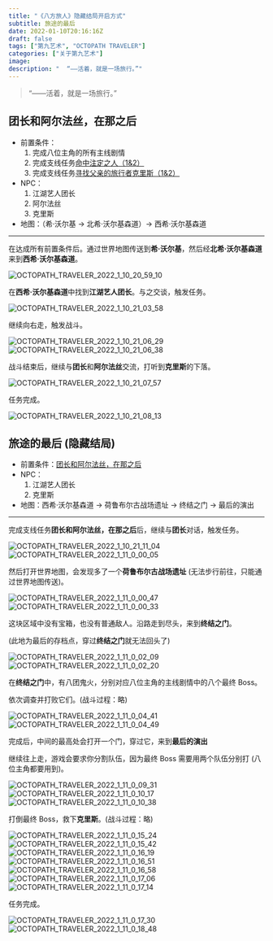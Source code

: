```yaml
---
title: "《八方旅人》隐藏结局开启方式"
subtitle: 旅途的最后
date: 2022-01-10T20:16:16Z
draft: false
tags: ["第九艺术", "OCTOPATH TRAVELER"]
categories: ["关于第九艺术"]
image:
description: "  “——活着，就是一场旅行。”"
---
```


> “——活着，就是一场旅行。”

## 团长和阿尔法丝，在那之后

- 前置条件：
  1. 完成八位主角的所有主线剧情
  2. 完成支线任务[命中注定之人（1&2）](https://mogeko.me/posts/zh-cn/089)
  3. 完成支线任务[寻找父亲的旅行者克里斯（1&2）](https://mogeko.me/posts/zh-cn/090)
- NPC：
  1. 江湖艺人团长
  2. 阿尔法丝
  3. 克里斯
- 地图：（希·沃尔基 -> 北希·沃尔基森道）-> 西希·沃尔基森道

---

在达成所有前置条件后。通过世界地图传送到**希·沃尔基**，然后经**北希·沃尔基森道**来到**西希·沃尔基森道**。

![OCTOPATH_TRAVELER_2022_1_10_20_59_10](https://mogeko.github.io/blog-images/r/091/OCTOPATH_TRAVELER_2022_1_10_20_59_10.png)

在**西希·沃尔基森道**中找到**江湖艺人团长**。与之交谈，触发任务。

![OCTOPATH_TRAVELER_2022_1_10_21_03_58](https://mogeko.github.io/blog-images/r/091/OCTOPATH_TRAVELER_2022_1_10_21_03_58.png)

继续向右走，触发战斗。

![OCTOPATH_TRAVELER_2022_1_10_21_06_29](https://mogeko.github.io/blog-images/r/091/OCTOPATH_TRAVELER_2022_1_10_21_06_29.png)
![OCTOPATH_TRAVELER_2022_1_10_21_06_38](https://mogeko.github.io/blog-images/r/091/OCTOPATH_TRAVELER_2022_1_10_21_06_38.png)

战斗结束后，继续与**团长**和**阿尔法丝**交流，打听到**克里斯**的下落。

![OCTOPATH_TRAVELER_2022_1_10_21_07_57](https://mogeko.github.io/blog-images/r/091/OCTOPATH_TRAVELER_2022_1_10_21_07_57.png)

任务完成。

![OCTOPATH_TRAVELER_2022_1_10_21_08_13](https://mogeko.github.io/blog-images/r/091/OCTOPATH_TRAVELER_2022_1_10_21_08_13.png)

## 旅途的最后 (隐藏结局)

- 前置条件：[团长和阿尔法丝，在那之后](#团长和阿尔法丝，在那之后)
- NPC：
  1. 江湖艺人团长
  2. 克里斯
- 地图：西希·沃尔基森道 -> 荷鲁布尔古战场遗址 -> 终结之门 -> 最后的演出

---

完成支线任务**团长和阿尔法丝，在那之后**后，继续与**团长**对话，触发任务。

![OCTOPATH_TRAVELER_2022_1_10_21_11_04](https://mogeko.github.io/blog-images/r/091/OCTOPATH_TRAVELER_2022_1_10_21_11_04.png)
![OCTOPATH_TRAVELER_2022_1_11_0_00_05](https://mogeko.github.io/blog-images/r/091/OCTOPATH_TRAVELER_2022_1_11_0_00_05.png)

然后打开世界地图，会发现多了一个**荷鲁布尔古战场遗址** (无法步行前往，只能通过世界地图传送)。

![OCTOPATH_TRAVELER_2022_1_11_0_00_47](https://mogeko.github.io/blog-images/r/091/OCTOPATH_TRAVELER_2022_1_11_0_00_47.png)
![OCTOPATH_TRAVELER_2022_1_11_0_00_33](https://mogeko.github.io/blog-images/r/091/OCTOPATH_TRAVELER_2022_1_11_0_00_33.png)

这块区域中没有宝箱，也没有普通敌人。沿路走到尽头，来到**终结之门**。

(此地为最后的存档点，穿过**终结之门**就无法回头了)

![OCTOPATH_TRAVELER_2022_1_11_0_02_09](https://mogeko.github.io/blog-images/r/091/OCTOPATH_TRAVELER_2022_1_11_0_02_09.png)
![OCTOPATH_TRAVELER_2022_1_11_0_02_20](https://mogeko.github.io/blog-images/r/091/OCTOPATH_TRAVELER_2022_1_11_0_02_20.png)

在**终结之门**中，有八团鬼火，分别对应八位主角的主线剧情中的八个最终 Boss。

依次调查并打败它们。(战斗过程：略)

![OCTOPATH_TRAVELER_2022_1_11_0_04_41](https://mogeko.github.io/blog-images/r/091/OCTOPATH_TRAVELER_2022_1_11_0_04_41.png)
![OCTOPATH_TRAVELER_2022_1_11_0_04_49](https://mogeko.github.io/blog-images/r/091/OCTOPATH_TRAVELER_2022_1_11_0_04_49.png)

完成后，中间的最高处会打开一个门，穿过它，来到**最后的演出**

继续往上走，游戏会要求你分割队伍，因为最终 Boss 需要用两个队伍分别打 (八位主角都要用到)。

![OCTOPATH_TRAVELER_2022_1_11_0_09_31](https://mogeko.github.io/blog-images/r/091/OCTOPATH_TRAVELER_2022_1_11_0_09_31.png)
![OCTOPATH_TRAVELER_2022_1_11_0_10_17](https://mogeko.github.io/blog-images/r/091/OCTOPATH_TRAVELER_2022_1_11_0_10_17.png)
![OCTOPATH_TRAVELER_2022_1_11_0_10_38](https://mogeko.github.io/blog-images/r/091/OCTOPATH_TRAVELER_2022_1_11_0_10_38.png)

打倒最终 Boss，救下**克里斯**。(战斗过程：略)

![OCTOPATH_TRAVELER_2022_1_11_0_15_24](https://mogeko.github.io/blog-images/r/091/OCTOPATH_TRAVELER_2022_1_11_0_15_24.png)
![OCTOPATH_TRAVELER_2022_1_11_0_15_42](https://mogeko.github.io/blog-images/r/091/OCTOPATH_TRAVELER_2022_1_11_0_15_42.png)
![OCTOPATH_TRAVELER_2022_1_11_0_16_19](https://mogeko.github.io/blog-images/r/091/OCTOPATH_TRAVELER_2022_1_11_0_16_19.png)
![OCTOPATH_TRAVELER_2022_1_11_0_16_51](https://mogeko.github.io/blog-images/r/091/OCTOPATH_TRAVELER_2022_1_11_0_16_51.png)
![OCTOPATH_TRAVELER_2022_1_11_0_16_58](https://mogeko.github.io/blog-images/r/091/OCTOPATH_TRAVELER_2022_1_11_0_16_58.png)
![OCTOPATH_TRAVELER_2022_1_11_0_17_06](https://mogeko.github.io/blog-images/r/091/OCTOPATH_TRAVELER_2022_1_11_0_17_06.png)
![OCTOPATH_TRAVELER_2022_1_11_0_17_14](https://mogeko.github.io/blog-images/r/091/OCTOPATH_TRAVELER_2022_1_11_0_17_14.png)

任务完成。

![OCTOPATH_TRAVELER_2022_1_11_0_17_30](https://mogeko.github.io/blog-images/r/091/OCTOPATH_TRAVELER_2022_1_11_0_17_30.png)
![OCTOPATH_TRAVELER_2022_1_11_0_18_48](https://mogeko.github.io/blog-images/r/091/OCTOPATH_TRAVELER_2022_1_11_0_18_48.png)

[神官]: https://octopath.huijiwiki.com/wiki/欧菲莉亚
[学者]: https://octopath.huijiwiki.com/wiki/塞拉斯
[商人]: https://octopath.huijiwiki.com/wiki/泰瑞莎
[剑士]: https://octopath.huijiwiki.com/wiki/奥伯里克
[舞者]: https://octopath.huijiwiki.com/wiki/普蕾米罗斯
[药师]: https://octopath.huijiwiki.com/wiki/阿尔芬
[盗贼]: https://octopath.huijiwiki.com/wiki/提利昂
[猎人]: https://octopath.huijiwiki.com/wiki/海茵特
